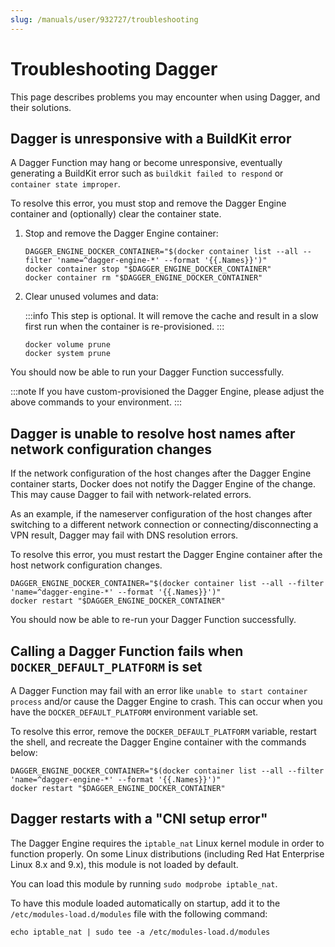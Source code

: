 ```yaml
---
slug: /manuals/user/932727/troubleshooting
---
```


# Troubleshooting Dagger

This page describes problems you may encounter when using Dagger, and their solutions.

## Dagger is unresponsive with a BuildKit error

A Dagger Function may hang or become unresponsive, eventually generating a BuildKit error such as `buildkit failed to respond` or `container state improper`.

To resolve this error, you must stop and remove the Dagger Engine container and (optionally) clear the container state.

1. Stop and remove the Dagger Engine container:

   ```shell
   DAGGER_ENGINE_DOCKER_CONTAINER="$(docker container list --all --filter 'name=^dagger-engine-*' --format '{{.Names}}')"
   docker container stop "$DAGGER_ENGINE_DOCKER_CONTAINER"
   docker container rm "$DAGGER_ENGINE_DOCKER_CONTAINER"
   ```

1. Clear unused volumes and data:

   :::info
   This step is optional. It will remove the cache and result in a slow first run when the container is re-provisioned.
   :::

   ```shell
   docker volume prune
   docker system prune
   ```

You should now be able to run your Dagger Function successfully.

:::note
If you have custom-provisioned the Dagger Engine, please adjust the above commands to your environment.
:::

## Dagger is unable to resolve host names after network configuration changes

If the network configuration of the host changes after the Dagger Engine container starts, Docker does not notify the Dagger Engine of the change. This may cause Dagger to fail with network-related errors.

As an example, if the nameserver configuration of the host changes after switching to a different network connection or connecting/disconnecting a VPN result, Dagger may fail with DNS resolution errors.

To resolve this error, you must restart the Dagger Engine container after the host network configuration changes.

```shell
DAGGER_ENGINE_DOCKER_CONTAINER="$(docker container list --all --filter 'name=^dagger-engine-*' --format '{{.Names}}')"
docker restart "$DAGGER_ENGINE_DOCKER_CONTAINER"
```

You should now be able to re-run your Dagger Function successfully.

## Calling a Dagger Function fails when `DOCKER_DEFAULT_PLATFORM` is set

A Dagger Function may fail with an error like `unable to start container process` and/or cause the Dagger Engine to crash. This can occur when you have the `DOCKER_DEFAULT_PLATFORM` environment variable set.

To resolve this error, remove the `DOCKER_DEFAULT_PLATFORM` variable, restart the shell, and recreate the Dagger Engine container with the commands below:

```shell
DAGGER_ENGINE_DOCKER_CONTAINER="$(docker container list --all --filter 'name=^dagger-engine-*' --format '{{.Names}}')"
docker restart "$DAGGER_ENGINE_DOCKER_CONTAINER"
```

## Dagger restarts with a "CNI setup error"

The Dagger Engine requires the `iptable_nat` Linux kernel module in order to function properly. On some Linux distributions (including Red Hat Enterprise Linux 8.x and 9.x), this module is not loaded by default.

You can load this module by running `sudo modprobe iptable_nat`.

To have this module loaded automatically on startup, add it to the `/etc/modules-load.d/modules` file with the following command:

```shell
echo iptable_nat | sudo tee -a /etc/modules-load.d/modules
```
